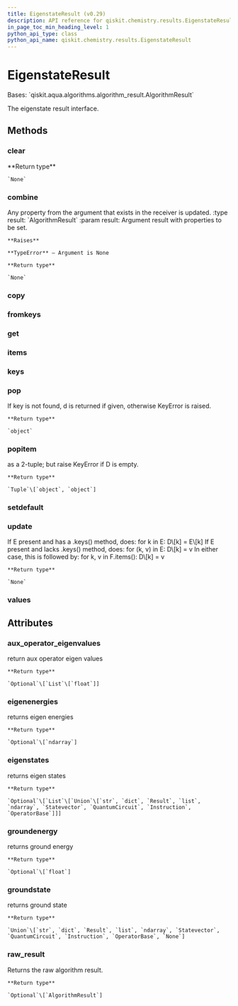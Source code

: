 ```yaml
---
title: EigenstateResult (v0.29)
description: API reference for qiskit.chemistry.results.EigenstateResult in qiskit v0.29
in_page_toc_min_heading_level: 1
python_api_type: class
python_api_name: qiskit.chemistry.results.EigenstateResult
---
```


# EigenstateResult

<Class id="qiskit.chemistry.results.EigenstateResult" isDedicatedPage={true} github="https://github.com/qiskit-community/qiskit-aqua/tree/stable/0.9/qiskit/chemistry/results/eigenstate_result.py" signature="EigenstateResult(a_dict=None)" modifiers="class">
  Bases: `qiskit.aqua.algorithms.algorithm_result.AlgorithmResult`

  The eigenstate result interface.

  ## Methods

  <span id="qiskit-chemistry-results-eigenstateresult-clear" />

  ### clear

  <Function id="qiskit.chemistry.results.EigenstateResult.clear" signature="EigenstateResult.clear()">
    **Return type**

    `None`
  </Function>

  <span id="qiskit-chemistry-results-eigenstateresult-combine" />

  ### combine

  <Function id="qiskit.chemistry.results.EigenstateResult.combine" signature="EigenstateResult.combine(result)">
    Any property from the argument that exists in the receiver is updated. :type result: `AlgorithmResult` :param result: Argument result with properties to be set.

    **Raises**

    **TypeError** – Argument is None

    **Return type**

    `None`
  </Function>

  <span id="qiskit-chemistry-results-eigenstateresult-copy" />

  ### copy

  <Function id="qiskit.chemistry.results.EigenstateResult.copy" signature="EigenstateResult.copy()" />

  <span id="qiskit-chemistry-results-eigenstateresult-fromkeys" />

  ### fromkeys

  <Function id="qiskit.chemistry.results.EigenstateResult.fromkeys" signature="EigenstateResult.fromkeys(iterable, value=None)" modifiers="classmethod" />

  <span id="qiskit-chemistry-results-eigenstateresult-get" />

  ### get

  <Function id="qiskit.chemistry.results.EigenstateResult.get" signature="EigenstateResult.get(k[, d]) → D[k] if k in D, else d. d defaults to None." />

  <span id="qiskit-chemistry-results-eigenstateresult-items" />

  ### items

  <Function id="qiskit.chemistry.results.EigenstateResult.items" signature="EigenstateResult.items() → a set-like object providing a view on D’s items" />

  <span id="qiskit-chemistry-results-eigenstateresult-keys" />

  ### keys

  <Function id="qiskit.chemistry.results.EigenstateResult.keys" signature="EigenstateResult.keys() → a set-like object providing a view on D’s keys" />

  <span id="qiskit-chemistry-results-eigenstateresult-pop" />

  ### pop

  <Function id="qiskit.chemistry.results.EigenstateResult.pop" signature="EigenstateResult.pop(key, default=None)">
    If key is not found, d is returned if given, otherwise KeyError is raised.

    **Return type**

    `object`
  </Function>

  <span id="qiskit-chemistry-results-eigenstateresult-popitem" />

  ### popitem

  <Function id="qiskit.chemistry.results.EigenstateResult.popitem" signature="EigenstateResult.popitem()">
    as a 2-tuple; but raise KeyError if D is empty.

    **Return type**

    `Tuple`\[`object`, `object`]
  </Function>

  <span id="qiskit-chemistry-results-eigenstateresult-setdefault" />

  ### setdefault

  <Function id="qiskit.chemistry.results.EigenstateResult.setdefault" signature="EigenstateResult.setdefault(k[, d]) → D.get(k,d), also set D[k]=d if k not in D" />

  <span id="qiskit-chemistry-results-eigenstateresult-update" />

  ### update

  <Function id="qiskit.chemistry.results.EigenstateResult.update" signature="EigenstateResult.update(*args, **kwargs)">
    If E present and has a .keys() method, does: for k in E: D\[k] = E\[k] If E present and lacks .keys() method, does: for (k, v) in E: D\[k] = v In either case, this is followed by: for k, v in F.items(): D\[k] = v

    **Return type**

    `None`
  </Function>

  <span id="qiskit-chemistry-results-eigenstateresult-values" />

  ### values

  <Function id="qiskit.chemistry.results.EigenstateResult.values" signature="EigenstateResult.values() → an object providing a view on D’s values" />

  ## Attributes

  ### aux\_operator\_eigenvalues

  <Attribute id="qiskit.chemistry.results.EigenstateResult.aux_operator_eigenvalues">
    return aux operator eigen values

    **Return type**

    `Optional`\[`List`\[`float`]]
  </Attribute>

  ### eigenenergies

  <Attribute id="qiskit.chemistry.results.EigenstateResult.eigenenergies">
    returns eigen energies

    **Return type**

    `Optional`\[`ndarray`]
  </Attribute>

  ### eigenstates

  <Attribute id="qiskit.chemistry.results.EigenstateResult.eigenstates">
    returns eigen states

    **Return type**

    `Optional`\[`List`\[`Union`\[`str`, `dict`, `Result`, `list`, `ndarray`, `Statevector`, `QuantumCircuit`, `Instruction`, `OperatorBase`]]]
  </Attribute>

  ### groundenergy

  <Attribute id="qiskit.chemistry.results.EigenstateResult.groundenergy">
    returns ground energy

    **Return type**

    `Optional`\[`float`]
  </Attribute>

  ### groundstate

  <Attribute id="qiskit.chemistry.results.EigenstateResult.groundstate">
    returns ground state

    **Return type**

    `Union`\[`str`, `dict`, `Result`, `list`, `ndarray`, `Statevector`, `QuantumCircuit`, `Instruction`, `OperatorBase`, `None`]
  </Attribute>

  ### raw\_result

  <Attribute id="qiskit.chemistry.results.EigenstateResult.raw_result">
    Returns the raw algorithm result.

    **Return type**

    `Optional`\[`AlgorithmResult`]
  </Attribute>
</Class>

